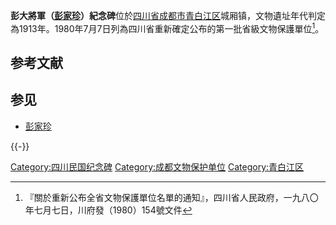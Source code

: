{{msg:四川省文物保護單位
|名稱 = 彭大將軍紀念碑
|編號 = 5
|圖片 = 
|級別 = S1
|分類 = 
|時代 = 1913年
|地点 = [[四川省|四川省]][[成都市|成都市]][[青白江区|青白江区]]城厢镇
|坐標 =
|登錄 = 1980年7月7日
}}
'''彭大將軍（[[彭家珍|彭家珍]]）紀念碑'''位於[[四川省|四川省]][[成都市|成都市]][[青白江区|青白江区]]城厢镇，文物遺址年代判定為1913年。1980年7月7日列為四川省重新確定公布的第一批省級文物保護單位<ref>『關於重新公布全省文物保護單位名單的通知』，四川省人民政府，一九八〇年七月七日，川府發（1980）154號文件</ref>。
== 参考文献 ==
{{Reflist}}

== 参见 ==
{{Portal box|中华民国|四川|中国建筑}}
* [[彭家珍|彭家珍]]

{{-}}
{{成都市境內的四川省文物保護單位}}

[[Category:四川民国纪念碑|Category:四川民国纪念碑]]
[[Category:成都文物保护单位|Category:成都文物保护单位]]
[[Category:青白江区|Category:青白江区]]

{{文物保護單位小作品}}